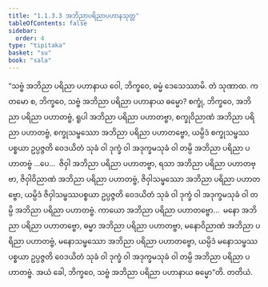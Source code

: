 ```yaml
---
title: "1.1.3.3 အဘိညာပရိညာပဟာနသုတ္တ"
tableOfContents: false
sidebar:
  order: 4
type: "tipitaka"
basket: "su"
book: "sala"
---
```



<DynamicBreadcrumb />

<Division number="25" book="sala">

<Paragraph number="67" book="sala">
“သဗ္ဗံ အဘိညာ ပရိညာ ပဟာနာယ ဝေါ, ဘိက္ခဝေ, ဓမ္မံ ဒေသေဿာမိ. တံ သုဏာထ. ကတမော စ, ဘိက္ခဝေ, သဗ္ဗံ အဘိညာ ပရိညာ ပဟာနာယ ဓမ္မော? စက္ခုံ, ဘိက္ခဝေ, အဘိညာ ပရိညာ ပဟာတဗ္ဗံ, ရူပါ အဘိညာ ပရိညာ ပဟာတဗ္ဗာ, စက္ခုဝိညာဏံ အဘိညာ ပရိညာ ပဟာတဗ္ဗံ, စက္ခုသမ္ဖဿော အဘိညာ ပရိညာ ပဟာတဗ္ဗော, ယမ္ပိဒံ စက္ခုသမ္ဖဿပစ္စယာ ဥပ္ပဇ္ဇတိ ဝေဒယိတံ သုခံ ဝါ ဒုက္ခံ ဝါ အဒုက္ခမသုခံ ဝါ တမ္ပိ အဘိညာ ပရိညာ ပဟာတဗ္ဗံ …ပေ…  ဇိဝှါ အဘိညာ ပရိညာ ပဟာတဗ္ဗာ, ရသာ အဘိညာ ပရိညာ ပဟာတဗ္ဗာ, ဇိဝှါဝိညာဏံ အဘိညာ ပရိညာ ပဟာတဗ္ဗံ, ဇိဝှါသမ္ဖဿော အဘိညာ ပရိညာ ပဟာတဗ္ဗော, ယမ္ပိဒံ ဇိဝှါသမ္ဖဿပစ္စယာ ဥပ္ပဇ္ဇတိ ဝေဒယိတံ သုခံ ဝါ ဒုက္ခံ ဝါ အဒုက္ခမသုခံ ဝါ တမ္ပိ အဘိညာ ပရိညာ ပဟာတဗ္ဗံ. ကာယော အဘိညာ ပရိညာ ပဟာတဗ္ဗော…  မနော အဘိညာ ပရိညာ ပဟာတဗ္ဗော, ဓမ္မာ အဘိညာ ပရိညာ ပဟာတဗ္ဗာ, မနောဝိညာဏံ အဘိညာ ပရိညာ ပဟာတဗ္ဗံ, မနောသမ္ဖဿော အဘိညာ ပရိညာ ပဟာတဗ္ဗော, ယမ္ပိဒံ မနောသမ္ဖဿပစ္စယာ ဥပ္ပဇ္ဇတိ ဝေဒယိတံ သုခံ ဝါ ဒုက္ခံ ဝါ အဒုက္ခမသုခံ ဝါ တမ္ပိ အဘိညာ ပရိညာ ပဟာတဗ္ဗံ. အယံ ခေါ, ဘိက္ခဝေ, သဗ္ဗံ အဘိညာ ပရိညာ ပဟာနာယ ဓမ္မော”တိ.

</Paragraph>
</Division>

<Paragraph number="68" type="center" book="sala">
တတိယံ.
</Paragraph>